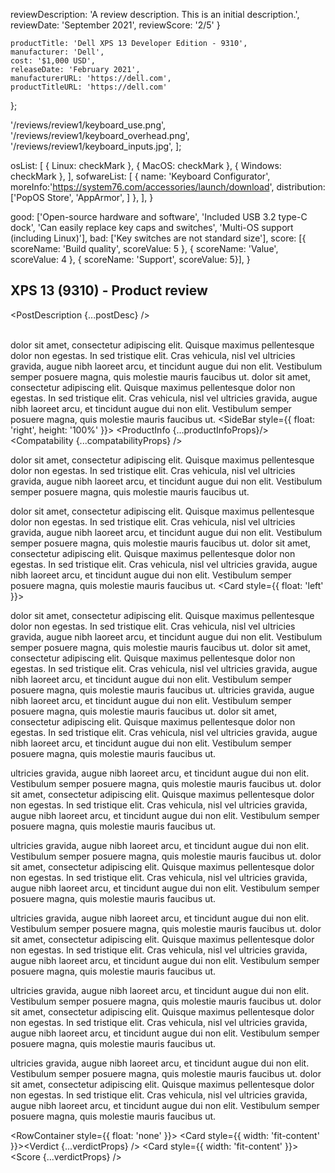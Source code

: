
  reviewDescription: 'A review description. This is an initial description.',
  reviewDate: 'September 2021',
  reviewScore: '2/5'
}

    productTitle: 'Dell XPS 13 Developer Edition - 9310',
    manufacturer: 'Dell',
    cost: '$1,000 USD',
    releaseDate: 'February 2021',
    manufacturerURL: 'https://dell.com',
    productTitleURL: 'https://dell.com'
};


  '/reviews/review1/keyboard_use.png',
  '/reviews/review1/keyboard_overhead.png',
  '/reviews/review1/keyboard_inputs.jpg',
];


  osList: [
    { Linux: checkMark },
    { MacOS: checkMark },
    { Windows: checkMark },
  ],
  sofwareList: [
    { name: 'Keyboard Configurator', moreInfo:'https://system76.com/accessories/launch/download', distribution: ['PopOS Store', 'AppArmor', ] },
  ],
}

  good: ['Open-source hardware and software', 'Included USB 3.2 type-C dock', 'Can easily replace key caps and switches', 'Multi-OS support (including Linux)'],
  bad: ['Key switches are not standard size'],
  score: [{ scoreName: 'Build quality', scoreValue: 5 }, { scoreName: 'Value', scoreValue: 4 }, { scoreName: 'Support', scoreValue: 5}],
}



## XPS 13 (9310) - Product review

<PostDescription {...postDesc} />
<br/>
<br/>

<div id='bodyContainer'>

dolor sit amet, consectetur adipiscing elit. Quisque maximus pellentesque dolor non egestas. In sed tristique elit. Cras vehicula, nisl vel ultricies gravida, augue nibh laoreet arcu, et tincidunt augue dui non elit. Vestibulum semper posuere magna, quis molestie mauris faucibus ut. dolor sit amet, consectetur adipiscing elit. Quisque maximus pellentesque dolor non egestas. In sed tristique elit. Cras vehicula, nisl vel ultricies gravida, augue nibh laoreet arcu, et tincidunt augue dui non elit. Vestibulum semper posuere magna, quis molestie mauris faucibus ut.
<SideBar style={{ float: 'right', height: '100%' }}>
  <Card>
    <ProductInfo {...productInfoProps}/>
  </Card>
  <Card>
    <Compatability {...compatabilityProps} />
  </Card>
</SideBar>

dolor sit amet, consectetur adipiscing elit. Quisque maximus pellentesque dolor non egestas. In sed tristique elit. Cras vehicula, nisl vel ultricies gravida, augue nibh laoreet arcu, et tincidunt augue dui non elit. Vestibulum semper posuere magna, quis molestie mauris faucibus ut.

dolor sit amet, consectetur adipiscing elit.  Quisque maximus pellentesque dolor non egestas. In sed tristique elit. Cras vehicula, nisl vel ultricies gravida, augue nibh laoreet arcu, et tincidunt augue dui non elit. Vestibulum semper posuere magna, quis molestie mauris faucibus ut. dolor sit amet, consectetur adipiscing elit. Quisque maximus pellentesque dolor non egestas. In sed tristique elit. Cras vehicula, nisl vel ultricies gravida, augue nibh laoreet arcu, et tincidunt augue dui non elit. Vestibulum semper posuere magna, quis molestie mauris faucibus ut.
<Card style={{ float: 'left' }}>
  <ImageGallery imagePaths={productImages} width={imageWidth} height={imageHeight} float='left' />
</Card>

dolor sit amet, consectetur adipiscing elit. Quisque maximus pellentesque dolor non egestas. In sed tristique elit. Cras vehicula, nisl vel ultricies gravida, augue nibh laoreet arcu, et tincidunt augue dui non elit. Vestibulum semper posuere magna, quis molestie mauris faucibus ut. dolor sit amet, consectetur adipiscing elit. Quisque maximus pellentesque dolor non egestas. In sed tristique elit. Cras vehicula, nisl vel ultricies gravida, augue nibh laoreet arcu, et tincidunt augue dui non elit. Vestibulum semper posuere magna, quis molestie mauris faucibus ut.
ultricies gravida, augue nibh laoreet arcu, et tincidunt augue dui non elit. Vestibulum semper posuere magna, quis molestie mauris faucibus ut. dolor sit amet, consectetur adipiscing elit. Quisque maximus pellentesque dolor non egestas. In sed tristique elit. Cras vehicula, nisl vel ultricies gravida, augue nibh laoreet arcu, et tincidunt augue dui non elit. Vestibulum semper posuere magna, quis molestie mauris faucibus ut.

ultricies gravida, augue nibh laoreet arcu, et tincidunt augue dui non elit. Vestibulum semper posuere magna, quis molestie mauris faucibus ut. dolor sit amet, consectetur adipiscing elit. Quisque maximus pellentesque dolor non egestas. In sed tristique elit. Cras vehicula, nisl vel ultricies gravida, augue nibh laoreet arcu, et tincidunt augue dui non elit. Vestibulum semper posuere magna, quis molestie mauris faucibus ut.

ultricies gravida, augue nibh laoreet arcu, et tincidunt augue dui non elit. Vestibulum semper posuere magna, quis molestie mauris faucibus ut. dolor sit amet, consectetur adipiscing elit. Quisque maximus pellentesque dolor non egestas. In sed tristique elit. Cras vehicula, nisl vel ultricies gravida, augue nibh laoreet arcu, et tincidunt augue dui non elit. Vestibulum semper posuere magna, quis molestie mauris faucibus ut.

ultricies gravida, augue nibh laoreet arcu, et tincidunt augue dui non elit. Vestibulum semper posuere magna, quis molestie mauris faucibus ut. dolor sit amet, consectetur adipiscing elit. Quisque maximus pellentesque dolor non egestas. In sed tristique elit. Cras vehicula, nisl vel ultricies gravida, augue nibh laoreet arcu, et tincidunt augue dui non elit. Vestibulum semper posuere magna, quis molestie mauris faucibus ut.

ultricies gravida, augue nibh laoreet arcu, et tincidunt augue dui non elit. Vestibulum semper posuere magna, quis molestie mauris faucibus ut. dolor sit amet, consectetur adipiscing elit. Quisque maximus pellentesque dolor non egestas. In sed tristique elit. Cras vehicula, nisl vel ultricies gravida, augue nibh laoreet arcu, et tincidunt augue dui non elit. Vestibulum semper posuere magna, quis molestie mauris faucibus ut.

ultricies gravida, augue nibh laoreet arcu, et tincidunt augue dui non elit. Vestibulum semper posuere magna, quis molestie mauris faucibus ut. dolor sit amet, consectetur adipiscing elit. Quisque maximus pellentesque dolor non egestas. In sed tristique elit. Cras vehicula, nisl vel ultricies gravida, augue nibh laoreet arcu, et tincidunt augue dui non elit. Vestibulum semper posuere magna, quis molestie mauris faucibus ut.

<RowContainer style={{ float: 'none' }}>
<Card style={{ width: 'fit-content' }}><Verdict {...verdictProps} /></Card>
<Card style={{ width: 'fit-content' }}><Score {...verdictProps} /></Card>
</RowContainer>

<CodeBlock language='javascript|html' value={code} />
</div>



